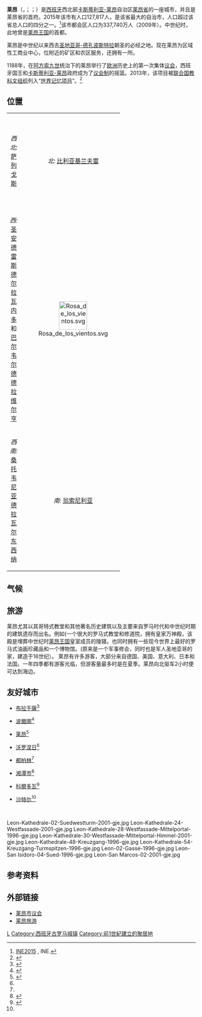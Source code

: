 {{noteTA
|T=zh-hans:莱昂 (西班牙);zh-hant:萊昂 (西班牙);zh-tw:雷昂 (西班牙);
|1=zh-hans:莱昂;zh-hant:萊昂;zh-tw:雷昂;
}}
{{Infobox settlement
|official_name = 莱昂
|motto = ''Cuna del Parlamentarismo'' (“议会制的摇篮”)<ref>[http://www.leonoticias.com/frontend/leonoticias/La-Junta-Concede-El-T-iacute-tulo-De-Cuna-Del-Parlamentaris-vn66489-vst216 La Junta concede el título de 'Cuna del Parlamentarismo' a la ciudad de León]</ref>
|image_flag = Bandera de León (ciudad).svg
|flag_size = 125px
|image_shield = Coat of Arms of the City of León.svg
|shield_size = 75px
|flag_alt = Flag of the city of León
|shield_alt = Coat of arms of León
|anthem = ''{{Tsl|en|Himno a León|莱昂颂歌}}''
|image_skyline = Catedral de León vista clásica.jpg
|image_caption = [[莱昂大教堂|莱昂的哥特式教堂]]，也被称为“光明之屋”或“美丽的狮子”
|imagesize = 280px
|pushpin_map = Spain
|map_caption = Location of León
|subdivision_type = [[国家|国家]]
|subdivision_name = {{ESP}}
|subdivision_type1 = [[西班牙自治区|自治区]]
|subdivision_name1 = {{flagicon|Castile and León}}[[卡斯蒂利亚-莱昂|卡斯蒂利亚-莱昂]]
|subdivision_type2 = [[西班牙省份|省份]]
|subdivision_name2 = [[莱昂省|莱昂省]]
|government_type = [[市长议会制|市长议会制]]
|governing_body = 莱昂省首府
|leader_title = [[市长|市长]]
|leader_name = 	Antonio Silván（2015）<ref>{{Cite web |title= Alcaldes 2015 |url= http://www.seap.minhap.gob.es/es/areas/politica_local/sistema_de_informacion_local_-SIL-/alcaldes_2011.html |author= Ministerio de Hacienda y Administraciones Públicas |archiveurl= https://web.archive.org/web/20131111165831/http://www.seap.minhap.gob.es/es/areas/politica_local/sistema_de_informacion_local_-SIL-/alcaldes_2011.html |archivedate= 2013-11-01 }}</ref>
|leader_party = [[西班牙人民党|P.P]]
|established_title = 建立
|established_date = 公元前一世纪
|established_title2 = 建立者
|established_date2 = [[第六凯旋军团|第六凯旋军团]]
|established_title3 = 
|established_date3 = 
|area_magnitude =
|unit_pref = <!--Enter: Imperial, if Imperial (metric) is desired-->
|area_footnotes =
|area_total_km2 =
|area_land_km2 = 39.03
|area_water_km2 =
|area_total_sq_mi =
|area_land_sq_mi =
|area_water_sq_mi =
|area_water_percent =
|area_urban_km2 =
|area_urban_sq_m =
|area_metro_km2 =
|area_metro_sq_mi =
|population_as_of = 2015
|population_note =
|settlement_type =
|population_total = 127817
|population_density_km2 = 3319,27 
|population_metro = 202973
|population_density_metro_km2 =
|population_density_metro_sq_mi =
|population_urban =
|population_density_urban_km2 =
|population_density_urban_mi2 =
|population_demonym = Leonés ([[西班牙语|西班牙语]])<br>Llïonés ([[莱昂语|莱昂语]])<br>Leonese ([[英语|英语]])
|timezone = CET
|utc_offset = +1
|timezone_DST = CEST
|utc_offset_DST = +2
|coordinates   = {{coord|42|36|20|N|5|34|12|W|region:ES|display=inline}}
|elevation_m  = 837
|elevation_ft =
|postal_code_type  = [[邮政编码|邮政编码]]
|postal_code = 24001 - 24010
|area_code_type = [[电话号码分类计划|电话区号]]
|area_code = 987
|website = [http://www.aytoleon.es/ Ayuntamiento de León]
|footnotes  =
}}
'''莱昂'''（{{lang-es|'''León'''}}，{{IPA-es|leˈon|lang}}；{{IPAc-en|UK|l|eɪ|ˈ|ɒ|n}}；{{IPAc-en|US|-|ˈ|oʊ|n}}）是[[西班牙|西班牙]]西北部[[卡斯蒂利亚-莱昂|卡斯蒂利亚-莱昂]]自治区[[莱昂省_(西班牙)|莱昂省]]的一座城市，并且是莱昂省的首府。2015年该市有人口127,817人，是该省最大的自治市，人口超过该省总人口的四分之一。<ref name="INE2015">[http://www.ine.es/FichasWeb/RegProvincias.do?fichas=49&busc_comu=leon&botonFichas=Ir+a+la+tabla+de+resultados INE2015] {{Wayback|url=http://www.ine.es/FichasWeb/RegProvincias.do?fichas=49&busc_comu=leon&botonFichas=Ir+a+la+tabla+de+resultados |date=20180703133254 }}, INE.</ref>该市都会区人口为337,740万人（2009年）。中世纪时，此地曾是[[莱昂王国|莱昂王国]]的首都。

莱昂是中世纪以来西去[[圣地亚哥-德孔波斯特拉|圣地亚哥-德孔波斯特拉]]朝圣的必经之地。现在莱昂为区域性工商业中心，位附近的矿区和农区服务，还拥有一所{{Tsl|es|Universidad de León|莱昂大学}}。

1188年，在[[阿方索九世_(莱昂)|阿方索九世]]统治下的莱昂举行了[[欧洲|欧洲]]历史上的第一次集体[[议会|议会]]，西班牙国王和[[卡斯蒂利亚-莱昂|卡斯蒂利亚-莱昂]]政府成为了[[议会制|议会制]]的摇篮。2013年，该项目被[[联合国教科文组织|联合国教科文组织]]列入“[[世界记忆项目|世界记忆项目]]”。<ref>{{cite web|title=The Decreta of León of 1188 - The oldest documentary manifestation of the European parliamentary system|url=http://www.unesco.org/new/en/communication-and-information/flagship-project-activities/memory-of-the-world/register/full-list-of-registered-heritage/registered-heritage-page-8/the-decreta-of-leon-of-1188-the-oldest-documentary-manifestation-of-the-european-parliamentary-system/|website=www.unesco.org|publisher=[[UNESCO|UNESCO]]}}</ref> 

==位置==
{| border="2" cellpadding="4" style="margin: 0.5em 0.5em 0.5em 1em; padding: 0.5em; background: #f9f9f9; border: 1px #aaa solid; border-collapse: collapse; font-size: 95%;" align="center" width="60%" 
|-----
| width ="35%" align="center" | ''西北:'' [[萨列戈斯|萨列戈斯]]
| width ="30%" align="center" | ''北:'' [[比利亚基兰夫雷|比利亚基兰夫雷]]
| width ="35%" align="center" | ''东北:'' [[比利亚基兰夫雷|比利亚基兰夫雷]]
|-----
| width ="10%" align="center" | ''西:'' [[圣安德雷斯德尔拉瓦内多|圣安德雷斯德尔拉瓦内多]]和<br/>[[巴尔韦尔德德拉维尔亨|巴尔韦尔德德拉维尔亨]]
| width ="35%" align="center" | [[File:Rosa_de_los_vientos.svg|75px]]
| width ="30%" align="center" | ''东:'' [[巴尔德夫雷斯诺|巴尔德夫雷斯诺]]
|----
| width ="35%" align="center" | ''西南:'' [[桑托韦尼亚德拉瓦尔东西纳|桑托韦尼亚德拉瓦尔东西纳]]
| width ="30%" align="center" | ''南:'' [[翁索尼利亚|翁索尼利亚]]
| width ="35%" align="center" | ''东南:'' [[比利亚图列尔|比利亚图列尔]]
|}

==气候==
<div style="width:82%;">
{{Weather box
|location = 莱昂，Virgen del Camino（海拔高度：916m）1981-2010年
|metric first = Y
|single line = Y
|Jan record high C = 21.0
|Feb record high C = 21.5
|Mar record high C = 25.5
|Apr record high C = 29.2
|May record high C = 31.9
|Jun record high C = 36.5
|Jul record high C = 36.5
|Aug record high C = 38.2
|Sep record high C = 37.4
|Oct record high C = 28.4
|Nov record high C = 23.4
|Dec record high C = 19.0
|year record high C = 38.2
|Jan high C = 7.1
|Feb high C = 9.5
|Mar high C = 13.3
|Apr high C = 14.8
|May high C = 18.6
|Jun high C = 24.0
|Jul high C = 27.4
|Aug high C = 26.9
|Sep high C = 22.9
|Oct high C = 16.7
|Nov high C = 11.2
|Dec high C = 8.0
|year high C = 16.7
|Jan mean C= 3.2
|Feb mean C= 4.7
|Mar mean C= 7.6
|Apr mean C= 9.0
|May mean C= 12.6
|Jun mean C= 17.1
|Jul mean C= 19.8
|Aug mean C= 19.6
|Sep mean C= 16.5
|Oct mean C= 11.7
|Nov mean C= 7.0
|Dec mean C= 4.3
|year mean C= 11.1
|Jan low C = -0.7
|Feb low C = 0.0
|Mar low C = 1.9
|Apr low C = 3.3
|May low C = 6.6
|Jun low C = 10.2
|Jul low C = 12.2
|Aug low C = 12.3
|Sep low C = 10.1
|Oct low C = 6.7
|Nov low C = 2.8
|Dec low C = 0.4
|year low C = 5.5
|Jan record low C = -17.4
|Feb record low C = -14.4
|Mar record low C = -11.2
|Apr record low C = -6.1
|May record low C = -4.0
|Jun record low C = 0.0
|Jul record low C = 3.0
|Aug record low C = 2.6
|Sep record low C = 0.0
|Oct record low C = -3.4
|Nov record low C = -7.2
|Dec record low C = -15.4
|year record low C= -17.4
|Jan precipitation mm = 50
|Feb precipitation mm = 34
|Mar precipitation mm = 32
|Apr precipitation mm = 45
|May precipitation mm = 56
|Jun precipitation mm = 31
|Jul precipitation mm = 19
|Aug precipitation mm = 23
|Sep precipitation mm = 39
|Oct precipitation mm = 61
|Nov precipitation mm = 59
|Dec precipitation mm = 66
|year precipitation mm = 515
|Jan precipitation days= 8
|Feb precipitation days= 6
|Mar precipitation days= 6
|Apr precipitation days= 8
|May precipitation days= 9
|Jun precipitation days= 5
|Jul precipitation days= 3
|Aug precipitation days= 3
|Sep precipitation days= 5
|Oct precipitation days= 8
|Nov precipitation days= 8
|Dec precipitation days= 9
|year precipitation days= 75
|Jan snow days= 4
|Feb snow days= 3
|Mar snow days= 2
|Apr snow days= 1
|May snow days= 0
|Jun snow days= 0
|Jul snow days= 0
|Aug snow days= 0
|Sep snow days= 0
|Oct snow days= 0
|Nov snow days= 1
|Dec snow days= 2
|year snow days= 13
|Jan sun= 130
|Feb sun= 161
|Mar sun= 214
|Apr sun= 228
|May sun= 259
|Jun sun= 314
|Jul sun= 358
|Aug sun= 327
|Sep sun= 246
|Oct sun= 178
|Nov sun= 137
|Dec sun= 120
|year sun= 2673
|Jan humidity = 82
|Feb humidity = 74
|Mar humidity = 66
|Apr humidity = 65
|May humidity = 62
|Jun humidity = 56
|Jul humidity = 52
|Aug humidity = 54
|Sep humidity = 62
|Oct humidity = 74
|Nov humidity = 80
|Dec humidity = 83
|year humidity = 67
|source 1 = [[Agencia_Estatal_de_Meteorología|Agencia Estatal de Meteorología]]<ref name= AEMet >{{cite web
 | url = http://www.aemet.es/es/serviciosclimaticos/datosclimatologicos/valoresclimatologicos?l=2661&k=cle
 | title = Valores Climatológicos Normales. León, Virgen del Camino
 | accessdate = 4 May 2010
 | publisher = AEMet
 | archive-date = 2019-04-21
 | archive-url = https://web.archive.org/web/20190421021130/http://www.aemet.es/es/serviciosclimaticos/datosclimatologicos/valoresclimatologicos?l=2661
 | dead-url = no
 }}</ref>
|date=August 2010}}</div>

== 旅游 ==
莱昂尤其以其哥特式教堂和其他著名历史建筑以及主要来自罗马时代和中世纪时期的建筑遗存而出名。例如{{Tsl|es|Basílica de San Isidoro de León|圣伊西多罗教堂}}(一个很大的罗马式教堂和修道院，拥有皇家万神殿，该殿是埋葬中世纪时[[莱昂王国|莱昂王国]]皇室成员的陵寝。也同时拥有一些现今世界上最好的罗马式油画珍藏品和一个博物馆。{{Tsl|en|Convent of San Marcos, León|圣马科斯教堂}}(原来是一个军事修会，同时也是军人圣地亚哥的家，建造于16世纪）。
莱昂有许多游客，大部分来自德国、美国、意大利、日本和法国。一年四季都有游客光临，但游客量最多时是在夏季。莱昂向北驱车2小时便可达到海边。

==友好城市==
*{{flag|POR}} [[布拉干薩|布拉干薩]]<ref>{{cite web |url=http://www.diariodeleon.es/noticias/noticia.asp?pkid=241326 |title=Una delegación leonesa inicia en Bragança el hermanamiento entre las ciudades – León |publisher=www.diariodeleon.es |date=2006-02-20 |accessdate=2011-04-10 |archive-url=https://web.archive.org/web/20110606013558/http://www.diariodeleon.es/noticias/noticia.asp?pkid=241326 |archive-date=2011-06-06 |dead-url=yes }}</ref>
*{{flag|POR}} [[波爾圖|波爾圖]]<ref>{{cite web|url=http://www.infoidiomas.com/paises/portugal/cityoporto.asp |title=Oporto | Portugal |publisher=Infoidiomas.Com |date=2010-11-15 |accessdate=2011-04-10}}</ref>
*{{flag|MEX}} [[莱昂_(墨西哥)|莱昂]]<ref name="larazon.es">{{cite web |url=http://www.larazon.es/noticia/ciudades-y-pueblos-se-benefician-del-hermanamiento-con-otros-territorios |title=Ciudades y pueblos se benefician del hermanamiento con otros territorios |publisher=Larazon.es |date= |accessdate=2011-04-10 |archive-url=https://web.archive.org/web/20091221081618/http://www.larazon.es/noticia/ciudades-y-pueblos-se-benefician-del-hermanamiento-con-otros-territorios |archive-date=2009-12-21 |dead-url=yes }}</ref>
*{{flag|RUS}} [[沃罗涅日|沃罗涅日]]<ref name="larazon.es"/>
*{{flag|IRL}} [[都柏林|都柏林]]<ref name="larazon.es"/>
*{{flag|PRC}} [[湘潭市|湘潭市]]<ref name="europapress.es">{{cite web | title = Xiangtan (China) se hermana con León y establece por primera vez colaboraciones con una ciudad europea | url = http://www.europapress.es/castilla-y-leon/noticia-xiangtan-china-hermana-leon-establece-primera-vez-colaboraciones-ciudad-europea-20101118152616.html | accessdate = 2010-11-18 | archive-date = 2012-01-18 | archive-url = https://web.archive.org/web/20120118205636/http://www.europapress.es/castilla-y-leon/noticia-xiangtan-china-hermana-leon-establece-primera-vez-colaboraciones-ciudad-europea-20101118152616.html | dead-url = no }}</ref>
*{{flag|ESP}} [[科爾多瓦_(西班牙)|科爾多瓦]]<ref name="leonoticias.com">{{cite web| title = León y Córdoba, hermanas | url = http://www.leonoticias.com/frontend/leonoticias/Leon-Y-Cordoba-Hermanas-vn42923-vst216 | publisher=Leonoticias | accessdate = 2010-01-23}}</ref>
*{{flag|FRA}} [[沙特尔|沙特尔]]<ref name="leonoticias.com"/>

<br><gallery class=center caption="莱昂 - León">
Leon-Kathedrale-02-Suedwestturm-2001-gje.jpg
Leon-Kathedrale-24-Westfassade-2001-gje.jpg
Leon-Kathedrale-28-Westfassade-Mittelportal-1996-gje.jpg
Leon-Kathedrale-30-Westfassade-Mittelportal-Himmel-2001-gje.jpg
Leon-Kathedrale-48-Kreuzgang-1996-gje.jpg
Leon-Kathedrale-54-Kreuzgang-Turmspitzen-1996-gje.jpg
Leon-02-Gasse-1996-gje.jpg
Leon-San Isidoro-04-Sued-1996-gje.jpg
Leon-San Marcos-02-2001-gje.jpg
</gallery>

== 参考资料 ==
{{reflist}}

==外部链接==
{{commonscat|León|莱昂}}
*[http://www.aytoleon.es/ 莱昂市议会] {{Wayback|url=http://www.aytoleon.es/ |date=20100618194215 }}{{es }}
*[http://www.turismoenleon.com/ 莱昂旅游]{{es }}

{{西班牙省份}}
{{西班牙各省首府}}

[[Category:莱昂省市镇|L]]
[[Category:西班牙古罗马城镇|Category:西班牙古罗马城镇]]
[[Category:前1世紀建立的聚居地|Category:前1世紀建立的聚居地]]